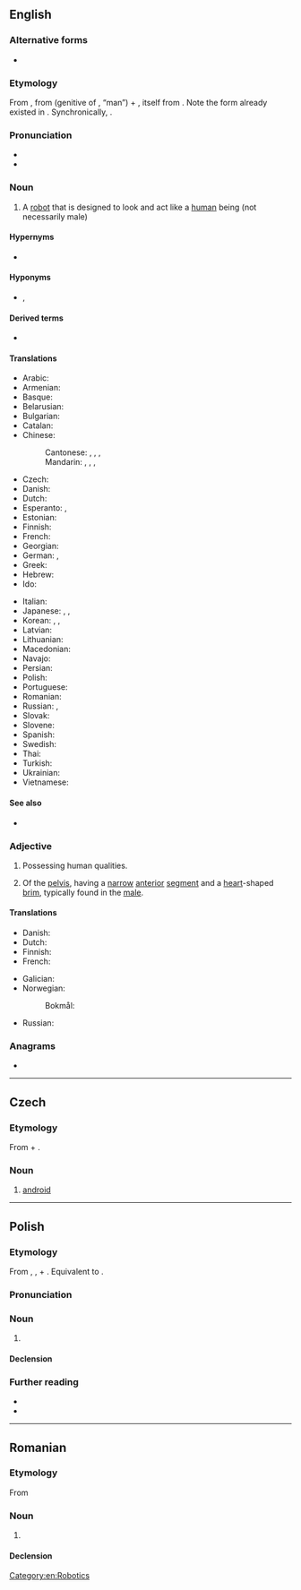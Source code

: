 {{also|Android}}

==English==
{{wikipedia}}

===Alternative forms===
* {{l|en|androides}} {{qualifier|dated}}

===Etymology===
From {{bor|en|NL.|androides}}, from {{der|en|grc|ἀνδρός|}} (genitive of {{m|grc|ἀνήρ}}, “man”) + {{m|grc|-ειδής}}, itself from {{m|grc|εἶδος||form, image, shape, appearance, look}}. Note the form {{m|grc|ἀνδρώδης||manly}} already existed in {{cog|grc|-}}. Synchronically, {{affix|en|andro-|-oid}}.

===Pronunciation===
* {{IPA|en|/ˈænˌdɹɔɪd/}}
* {{audio|en|en-us-android.ogg|Audio (US)}}

===Noun===
{{en-noun}}

# A [[robot]] that is designed to look and act like a [[human]] being (not necessarily male)

====Hypernyms====
* {{l|en|robot}}

====Hyponyms====
* {{l|en|gynoid}}, {{l|en|fembot}}

====Derived terms====
* {{l|en|droid}}

====Translations====
{{trans-top|robot with human form}}
* Arabic: {{t|ar|أَنْدْرُويِد|m|tr=ʾandrōyid}}
* Armenian: {{t|hy|անդրոիդ}}
* Basque: {{t-needed|eu}}
* Belarusian: {{t|be|андро́ід|m}}
* Bulgarian: {{t|bg|андрои́д|m}}
* Catalan: {{t+|ca|androide|m}}
* Chinese:
*: Cantonese: {{t|yue|仿生人|tr=fong2 sang1 jan4}}, {{t|yue|人造人|tr=jan4 zou6 jan4}}, {{t|yue|人形機械人}}, {{t|yue|人形机械人|tr=jan4 jing4 gei1 haai3 jan4}}
*: Mandarin: {{t|cmn|人形機器人}}, {{t|cmn|人形机器人|tr=rénxíng jīqìrén}}, {{t|cmn|仿生人|tr=fǎngshēngrén}}, {{t|cmn|人造人|tr=rénzàorén}}
* Czech: {{t+|cs|android|m}}
* Danish: {{t+|da|androide|c}}
* Dutch: {{t+|nl|androïde|m}}
* Esperanto: {{t|eo|homaŭtomato}}, {{t|eo|androido}}
* Estonian: {{t+|et|android}}
* Finnish: {{t+|fi|androidi}}
* French: {{t+|fr|androïde|m}}
* Georgian: {{t|ka|ანდროიდი}}
* German: {{t+|de|Android|m}}, {{t+|de|Androide|m}}
* Greek: {{t+|el|ανδροειδές|n}}
* Hebrew: {{t|he|אַנְדְּרוֹאִיד|m}}
* Ido: {{t+|io|androido}}
{{trans-mid}}
* Italian: {{t+|it|androide|m}}
* Japanese: {{t|ja|人造人間|tr=じんぞうにんげん, jinzō ningen}}, {{t|ja|アンドロイド|tr=andoroido}}, {{t+|ja|ロボット|tr=robotto}}
* Korean: {{t|ko|안드로이드}}, {{t+|ko|로봇}}, {{t+|ko|인조인간(人造人間)}}
* Latvian: {{t|lv|androīds|m}}
* Lithuanian: {{t|lt|androidas|m}}
* Macedonian: {{t|mk|андроид|m}}
* Navajo: {{t|nv|béésh hináanii}}
* Persian: {{t|fa|اندروید|tr=andrôyed}}
* Polish: {{t+|pl|android|m}}
* Portuguese: {{t+|pt|androide|m}}
* Romanian: {{t+|ro|android|m}}
* Russian: {{t+|ru|андро́ид|m}}, {{t+|ru|ро́бот|m}}
* Slovak: {{t|sk|android|m}}
* Slovene: {{t|sl|android|m}}
* Spanish: {{t+|es|androide|m}}
* Swedish: {{t+|sv|android|c}}
* Thai: {{t|th|แอนดรอยด์}}
* Turkish: {{t+|tr|android}}
* Ukrainian: {{t|uk|андро́їд|m}}
* Vietnamese: {{t-needed|vi}}
{{trans-bottom}}

====See also====
* {{l|en|cyborg}}

===Adjective===
{{en-adj}}

# Possessing human qualities.
# {{lb|en|anatomy|in [[pelvimetry]]}} Of the [[pelvis]], having a [[narrow]] [[anterior]] [[segment]] and a [[heart]]-shaped [[brim]], typically found in the [[male]].

====Translations====
{{trans-top|possessing human qualities}}
* Danish: {{t|da|android}}
* Dutch: {{t+|nl|androïde|m}}
* Finnish: {{t+|fi|ihmismäinen}}
* French: {{t+|fr|androïde|m}}
{{trans-mid}}
* Galician: {{t|gl|androide|m|f}}
* Norwegian:
*: Bokmål: {{t|nb|androide|m}}
* Russian: {{t+|ru|человекоподо́бный}}
{{trans-bottom}}

===Anagrams===
* {{anagrams|en|a=addinor|Dinardo|Dorinda}}

[[Category:en:Robotics]]

----

==Czech==

===Etymology===
From {{lbor|cs|grc|ἀνδρός||man|notext=1}} + {{m|grc|-ειδής||form, appearance}}. {{etystub|cs}}

===Noun===
{{cs-noun|g=m}}

# [[#English|android]]

----

==Polish==
{{wp|lang=pl}}

===Etymology===
From {{lbor|pl|grc|ἀνήρ||man|notext=1}}, {{m|grc|ἀνδρός}}, + {{m|grc|-ειδής||form, appearance}}. Equivalent to {{confix|pl|andro|id}}.

===Pronunciation===
{{pl-p|a=Pl-android.ogg}}

===Noun===
{{pl-noun|m-an}}

# {{l|en|android}}

====Declension====
{{pl-decl-noun-m-an}}

===Further reading===
* {{R:pl:WSJP}}
* {{R:PWN}}

{{c|pl|Robotics|Science fiction}}

----

==Romanian==

===Etymology===
From {{bor|ro|fr|androïde}}

===Noun===
{{ro-noun|m|androizi}}

# {{l|en|android}}

====Declension====
{{ro-noun-m|pl=androizi}}